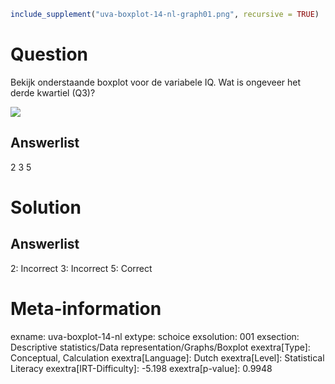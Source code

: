 ```r
include_supplement("uva-boxplot-14-nl-graph01.png", recursive = TRUE)
```

Question
========

Bekijk onderstaande boxplot voor de variabele IQ. Wat is ongeveer het
derde kwartiel (Q3)?

![](uva-boxplot-14-nl-graph01.png)

Answerlist
----------

2
3
5

Solution
========

Answerlist
----------

2: Incorrect
3: Incorrect
5: Correct

Meta-information
================
exname: uva-boxplot-14-nl
extype: schoice
exsolution: 001
exsection: Descriptive statistics/Data representation/Graphs/Boxplot
exextra[Type]: Conceptual, Calculation
exextra[Language]: Dutch
exextra[Level]: Statistical Literacy
exextra[IRT-Difficulty]: -5.198
exextra[p-value]: 0.9948
